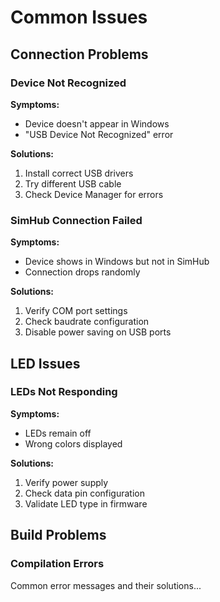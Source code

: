 # Common Issues

## Connection Problems

### Device Not Recognized
**Symptoms:**
- Device doesn't appear in Windows
- "USB Device Not Recognized" error

**Solutions:**
1. Install correct USB drivers
2. Try different USB cable
3. Check Device Manager for errors

### SimHub Connection Failed
**Symptoms:**
- Device shows in Windows but not in SimHub
- Connection drops randomly

**Solutions:**
1. Verify COM port settings
2. Check baudrate configuration
3. Disable power saving on USB ports

## LED Issues

### LEDs Not Responding
**Symptoms:**
- LEDs remain off
- Wrong colors displayed

**Solutions:**
1. Verify power supply
2. Check data pin configuration
3. Validate LED type in firmware

## Build Problems

### Compilation Errors
Common error messages and their solutions... 